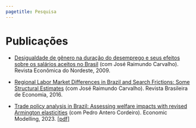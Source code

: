 ```yaml
---
pagetitle: Pesquisa
---
```


<h1>Publicações</h1>

* [Desigualdade de gênero na duração do desemprego e seus efeitos sobre os salários aceitos no Brasil](https://arkolakis.com/research/) (com José Raimundo Carvalho). Revista Econômica do Nordeste, 2009.

* [Regional Labor Market Differences in Brazil and Search Frictions: Some Structural Estimates](https://periodicos.fgv.br/rbe/article/view/9394) (com José Raimundo Carvalho). Revista Brasileira de Economia, 2016.

* [Trade policy analysis in Brazil: Assessing welfare impacts with revised Armington elasticities](https://www.sciencedirect.com/science/article/abs/pii/S0264999323003504) (com Pedro Antero Cordeiro). Economic Modelling, 2023. [[pdf]](publications/armington_brazil.pdf)